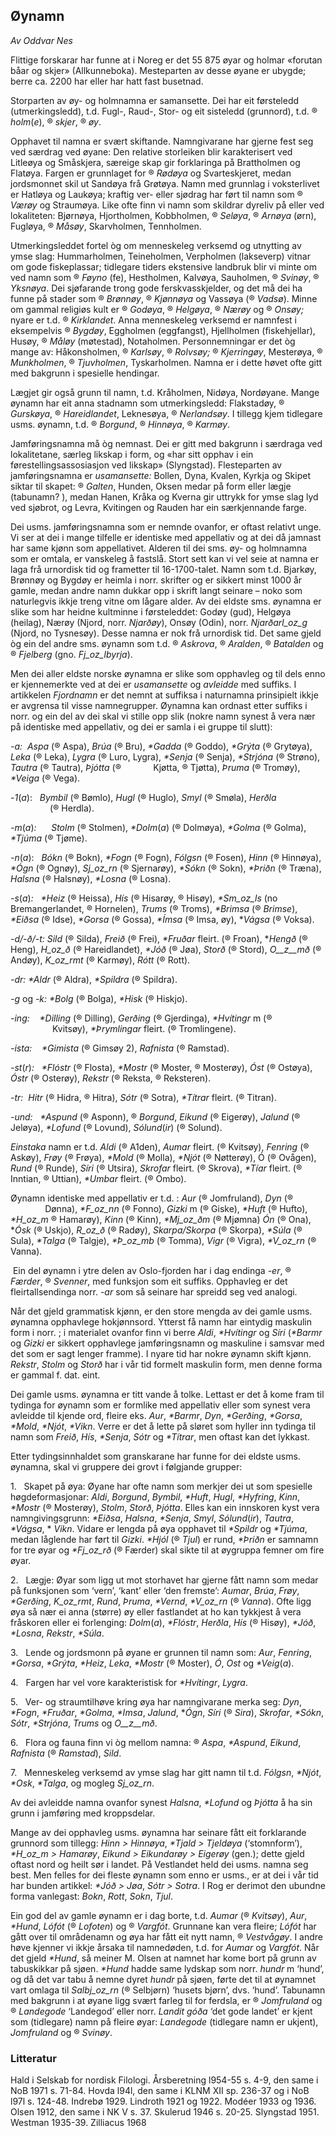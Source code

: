 ## Øynamn

*Av Oddvar Nes*

Flittige forskarar har funne at i Noreg er det 55 875 øyar og holmar «forutan båar og skjer» (Allkunneboka). Mesteparten av desse øyane er ubygde; berre ca. 2200 har eller har hatt fast busetnad.

Storparten av øy- og holmnamna er samansette. Dei har eit førsteledd (utmerkingsledd), t.d. Fugl-, Raud-, Stor- og eit sisteledd (grunnord), t.d. ® _holm_(_e_), ® _skjer_, ® _øy_.

Opphavet til namna er svært skiftande. Namngivarane har gjerne fest seg ved særdrag ved øyane: Den relative storleiken blir karakterisert ved Litleøya og Småskjera, særeige skap gir forklaringa på Brattholmen og Flatøya. Fargen er grunnlaget for ® _Rødøya_ og Svarteskjeret, medan jordsmonnet skil ut Sandøya frå Grøtøya. Namn med grunnlag i voksterlivet er Hatløya og Laukøya; kraftig ver- eller sjødrag har ført til namn som ® _Værøy_ og Straumøya. Like ofte finn vi namn som skildrar dyreliv på eller ved lokaliteten: Bjørnøya, Hjortholmen, Kobbholmen, ® _Seløya_, ® _Arnøya_ (ørn), Fugløya, ® _Måsøy_, Skarvholmen, Tennholmen.

Utmerkingsleddet fortel òg om menneskeleg verksemd og utnytting av ymse slag: Hummarholmen, Teineholmen, Verpholmen (lakseverp) vitnar om gode fiskeplassar; tidlegare tiders ekstensive landbruk blir vi minte om ved namn som ® _Føyno_ (fe), Hestholmen, Kalvøya, Sauholmen, ® _Svinøy_, ® _Yksnøya_. Dei sjøfarande trong gode ferskvasskjelder, og det må dei ha funne på stader som ® _Brønnøy_, ® _Kjønnøya_ og Vassøya (® _Vadsø_). Minne om gammal religiøs kult er ® _Godøya_, ® _Helgøya_, ® _Nærøy_ og ® _Onsøy;_ nyare er t.d. ® _Kirklandet_. Anna menneskeleg verksemd er namnfest i eksempelvis ® _Bygdøy_, Eggholmen (eggfangst), Hjellholmen (fiskehjellar), Husøy, ® _Måløy_ (møtestad), Notaholmen. Personnemningar er det òg mange av: Håkonsholmen, ® _Karlsøy_, ® _Rolvsøy;_ ® _Kjerringøy_, Mesterøya, ® _Munkholmen_, ® _Tjuvholmen_, Tyskarholmen. Namna er i dette høvet ofte gitt med bakgrunn i spesielle hendingar.

Lægjet gir også grunn til namn, t.d. Kråholmen, Nidøya, Nordøyane. Mange øynamn har eit anna stadnamn som utmerkingsledd: Flakstadøy, ® _Gurskøya_, ® _Hareidlandet_, Leknesøya, ® _Nerlandsøy_. I tillegg kjem tidlegare usms. øynamn, t.d. ® _Borgund_, ® _Hinnøya_, ® _Karmøy_.

Jamføringsnamna må òg nemnast. Dei er gitt med bakgrunn i særdraga ved lokalitetane, særleg likskap i form, og «har sitt opphav i ein førestellingsassosiasjon ved likskap» (Slyngstad). Flesteparten av jamføringsnamna er _usamansette:_ Bollen, Dyna, Kvalen, Kyrkja og Skipet siktar til skapet: ® _Galten_, Hunden, Oksen medar på form eller lægje (tabunamn? ), medan Hanen, Kråka og Kverna gir uttrykk for ymse slag lyd ved sjøbrot, og Levra, Kvitingen og Rauden har ein særkjennande farge.

Dei usms. jamføringsnamna som er nemnde ovanfor, er oftast relativt unge. Vi ser at dei i mange tilfelle er identiske med appellativ og at dei då jamnast har same kjønn som appellativet. Alderen til dei sms. øy- og holmnamna som er omtala, er vanskeleg å fastslå. Stort sett kan vi vel seie at namna er laga frå urnordisk tid og frametter til 16-1700-talet. Namn som t.d. Bjarkøy, Brønnøy og Bygdøy er heimla i norr. skrifter og er sikkert minst 1000 år gamle, medan andre namn dukkar opp i skrift langt seinare – noko som naturlegvis ikkje treng vitne om lågare alder. Av dei eldste sms. øynamna er slike som har heidne kultminne i førsteleddet: Godøy (gud), Helgøya (heilag), Nærøy (Njord, norr. _Njarðøy_), Onsøy (Odin), norr. _Njarðarl_oz_g_ (Njord, no Tysnesøy). Desse namna er nok frå urnordisk tid. Det same gjeld òg ein del andre sms. øynamn som t.d. ® _Askrova_, ® _Aralden_, ® _Batalden_ og ® _Fjelberg_ (gno. _Fj_oz_lbyrja_).

Men dei aller eldste norske øynamna er slike som opphavleg og til dels enno er kjennemerkte ved at dei er _usamansette_ og _avleidde_ med suffiks. I artikkelen _Fjordnamn_ er det nemnt at suffiksa i naturnamna prinsipielt ikkje er avgrensa til visse namnegrupper. Øynamna kan ordnast etter suffiks i norr. og ein del av dei skal vi stille opp slik (nokre namn synest å vera nær på identiske med appellativ, og dei er samla i ei gruppe til slutt):

_\-a:  Aspa_ (® Aspa), _Brúa_ (® Bru), _\*Gadda_ (® Goddo), _\*Grýta_ (® Grytøya), _Leka_ (® Leka), _Lygra_ (® Luro, Lygra), _\*Senja_ (® Senja), _\*Strjóna_ (® Strøno), _Tautra_ (® Tautra), _Þjótta_ (®             Kjøtta, ® Tjøtta), _Þruma_ (® Tromøy), _\*Veiga_ (® Vega).

\-_1_(_a_):   _Bymbil_ (® Bømlo), _Hugl_ (® Huglo), _Smyl_ (® Smøla), _Herðla_                 (® Herdla).

_\-m_(_a_)_:      Stolm_ (® Stolmen), _\*Dolm_(_a_) (® Dolmøya), _\*Golma_ (® Golma), _\*Tjúma_ (® Tjøme).

_\-n_(_a_):   _Bókn_ (® Bokn), _\*Fogn_ (® Fogn), _Fólgsn_ (® Fosen), _Hinn_ (® Hinnøya), _\*Ógn_ (® Ognøy), _Sj_oz_rn_ (® Sjernarøy), _\*Sókn_ (® Sokn), _\*Þriðn_ (® Træna), _Halsna_ (® Halsnøy), _\*Losna_ (® Losna).

_\-s_(_a_)_:   \*Heiz_ (® Heissa), _Hís_ (® Hisarøy, ® Hisøy), _\*Sm_oz_ls_ (no Bremangerlandet, ® Hornelen), _Trums_ (® Troms), _\*Brimsa_ (® _Brimse_), _\*Eiðsa_ (® Idse), _\*Gorsa_ (® Gossa), _\*Ímsa_ (® Imsa, øy), \*_Vágsa_ (® Voksa).

_\-d/-ð/-t: Sild_ (® Silda), _Freið_ (® Frei), _\*Fruðar_ fleirt. (® Froan), \*_Hengð_ (® Heng), _H_oz_ð_ (® Hareidlandet), _\*Jóð_ (® Jøa), _Storð_ (® Stord), _O__z__mð_ (® Andøy), _K_oz_rmt_ (® Karmøy), _Rótt_ (® Rott).

_\-dr: \*Aldr_ (® Aldra), _\*Spildra_ (® Spildra).

_\-g_ og _\-k: \*Bolg_ (® Bolga), _\*Hisk_ (® Hiskjo).

_\-ing:    \*Dilling_ (® Dilling), _Gerðing_ (® Gjerdinga), _\*Hvítingr_ m (®                  Kvitsøy), _\*Þrymlingar_ fleirt. (® Tromlingene).

_\-ista:    \*Gimista_ (® Gimsøy 2), _Rafnista_ (® Ramstad).

_\-st_(_r_)_:   \*Flóstr_ (® Flosta), _\*Mostr_ (® Moster, ® Mosterøy), _Óst_ (® Ostøya), _Óstr_ (® Osterøy), _Rekstr_ (® Reksta, ® Reksteren).

_\-tr:  Hitr_ (® Hidra, ® Hitra), _Sótr_ (® Sotra), _\*Títrar_ fleirt. (® Titran).

_\-und:   \*Aspund_ (® Asponn), ® _Borgund_, _Eikund_ (® Eigerøy), _Jalund_ (® Jeløya), _\*Lofund_ (® Lovund), _Sólund_(_ir_) (® Solund).

_Einstaka_ namn er t.d. _Aldi_ (® A1den), _Aumar_ fleirt. (® Kvitsøy), _Fenring_ (® Askøy), _Frøy_ (® Frøya), _\*Mold_ (® Molla), _\*Njót_ (® Nøtterøy), Ó (® Ovågen), _Rund_ (® Runde), _Síri_ (® Utsira), _Skrofar_ fleirt. (® Skrova), _\*Tíar_ fleirt. (® Inntian, ® Uttian), _\*Umbar_ fleirt. (® Ombo).

Øynamn identiske med appellativ er t.d. : _Aur_ (® Jomfruland), _Dyn_ (®               Dønna), _\*F_oz_nn_ (® Fonno), _Gizki_ m (® Giske), _\*Huft_ (® Hufto), _\*H_oz_m_ ® Hamarøy), _Kinn_ (® Kinn), _\*Mj_oz_ðm_ (® Mjømna) _Ón_ (® Ona), \*_Ósk_ (® Uskjo), _R_oz_ð_ (® Radøy), _Skarpa/Skorpa_ (® Skorpa), _\*Súla_ (® Sula), _\*Talga_ (® Talgje), _\*Þ_oz_mb_ (® Tomma), _Vigr_ (® Vigra), _\*V_oz_rn_ (® Vanna).

 Ein del øynamn i ytre delen av Oslo-fjorden har i dag endinga _\-er_, ® _Færder_, ® _Svenner_, med funksjon som eit suffiks. Opphavleg er det fleirtallsendinga norr. _\-ar_ som så seinare har spreidd seg ved analogi.

Når det gjeld grammatisk kjønn, er den store mengda av dei gamle usms. øynamna opphavlege hokjønnsord. Ytterst få namn har eintydig maskulin form i norr. ; i materialet ovanfor finn vi berre _Aldi_, _\*Hvítingr_ og _Síri_ (_\*Barmr_ og _Gizki_ er sikkert opphavlege jamføringsnamn og maskuline i samsvar med det som er sagt lenger framme). I nyare tid har nokre øynamn skift kjønn. _Rekstr_, _Stolm_ og _Storð_ har i vår tid formelt maskulin form, men denne forma er gammal f. dat. eint.

Dei gamle usms. øynamna er titt vande å tolke. Lettast er det å kome fram til tydinga for øynamn som er formlike med appellativ eller som synest vera avleidde til kjende ord, fleire eks. _Aur_, _\*Barmr_, _Dyn_, _\*Gerðing_, _\*Gorsa_, _\*Mold_, _\*Njót_, _\*Vikn_. Verre er det å lette på sløret som hyller inn tydinga til namn som _Freið_, _Hís_, _\*Senja_, _Sótr_ og _\*Títrar_, men oftast kan det lykkast.

Etter tydingsinnhaldet som granskarane har funne for dei eldste usms. øynamna, skal vi gruppere dei grovt i følgjande grupper:

1.   Skapet på øya: Øyane har ofte namn som merkjer dei ut som spesielle høgdeformasjonar: _Aldi_, _Borgund_, _Bymbil_, _\*Huft_, _Hugl_, _\*Hyfring_, _Kinn_, _\*Mostr_ (® Mosterøy), _Stolm_, _Storð_, _Þjótta_. Elles kan ein innskoren kyst vera namngivingsgrunn: _\*Eiðsa_, _Halsna_, _\*Senja_, _Smyl_, _Sólund_(_ir_), _Tautra_, _\*Vágsa_, \* _Vikn_. Vidare er lengda på øya opphavet til _\*Spildr_ og _\*Tjúma_, medan låglende har ført til _Gizki_. _\*Hjól_ (® _Tjul_) er rund, _\*Þriðn_ er samnamn for tre øyar og _\*Fj_oz_rð_ (® Færder) skal sikte til at øygruppa femner om fire øyar.

2.   Lægje: Øyar som ligg ut mot storhavet har gjerne fått namn som medar på funksjonen som ‘vern’, ‘kant’ eller ‘den fremste’: _Aumar_, _Brúa_, _Frøy_, _\*Gerðing_, _K_oz_rmt_, _Rund_, _Þruma_, _\*Vernd_, _\*V_oz_rn_ (® _Vanna_). Ofte ligg øya så nær ei anna (større) øy eller fastlandet at ho kan tykkjest å vera fråskoren eller ei forlenging: _Dolm_(_a_), _\*Flóstr_, _Herðla_, _Hís_ (® Hisøy), _\*Jóð_, _\*Losna_, _Rekstr_, _\*Súla_.

3.   Lende og jordsmonn på øyane er grunnen til namn som: _Aur_, _Fenring_, _\*Gorsa_, _\*Grýta_, _\*Heiz_, _Leka_, _\*Mostr_ (® Moster), _Ó_, _Ost_ og _\*Veig_(_a_).

4.   Fargen har vel vore karakteristisk for _\*Hvítingr_, _Lygra_.

5.   Ver- og straumtilhøve kring øya har namngivarane merka seg: _Dyn_, _\*Fogn_, _\*Fruðar_, _\*Golma_, _\*Imsa_, _Jalund_, \*_Ógn_, _Síri_ (® _Sira_), _Skrofar_, _\*Sókn_, _Sótr_, _\*Strjóna_, _Trums_ og _O__z__mð_.

6.   Flora og fauna finn vi òg mellom namna: ® _Aspa_, _\*Aspund_, _Eikund_, _Rafnista_ (® _Ramstad_), _Sild_.

7.   Menneskeleg verksemd av ymse slag har gitt namn til t.d. _Fólgsn_, _\*Njót_, _\*Osk_, _\*Talga_, og mogleg _Sj_oz_rn_.

Av dei avleidde namna ovanfor synest _Halsna_, _\*Lofund_ og _Þjótta_ å ha sin grunn i jamføring med kroppsdelar.

Mange av dei opphavleg usms. øynamna har seinare fått eit forklarande grunnord som tillegg: _Hinn > Hinnøya_, _\*Tjald > Tjeldøya_ (‘stomnform’), _\*H_oz_m > Hamarøy_, _Eikund > Eikundarøy > Eigerøy_ (gen.); dette gjeld oftast nord og heilt sør i landet. På Vestlandet held dei usms. namna seg best. Men felles for dei fleste øynamn som enno er usms., er at dei i vår tid har bunden artikkel: _\*Jóð > Jøa_, _Sótr > Sotra_. I Rog er derimot den ubundne forma vanlegast: _Bokn_, _Rott_, _Sokn_, _Tjul_.

Ein god del av gamle øynamn er i dag borte, t.d. _Aumar_ (® _Kvitsøy_), _Aur_, _\*Hund_, _Lófót_ (® _Lofoten_) og ® _Vargfót_. Grunnane kan vera fleire; _Lófót_ har gått over til områdenamn og øya har fått eit nytt namn, ® _Vestvågøy_. I andre høve kjenner vi ikkje årsaka til namnedøden, t.d. for _Aumar_ og _Vargfót_. Når det gjeld _\*Hund_, så meiner M. Olsen at namnet har kome bort på grunn av tabuskikkar på sjøen. _\*Hund_ hadde same lydskap som norr. _hundr_ m ‘hund’, og då det var tabu å nemne dyret _hundr_ på sjøen, førte det til at øynamnet vart omlaga til _Salbj_oz_rn_ (® Selbjørn) ‘husets bjørn’, dvs. ‘hund’. Tabunamn med bakgrunn i at øyane ligg svært farleg til for ferdsla, er ® _Jomfruland_ og ® _Landegode_ ‘Landegod’ eller norr. _Landit góða_ ‘det gode landet’ er kjent som (tidlegare) namn på fleire øyar: _Landegode_ (tidlegare namn er ukjent), _Jomfruland_ og ® _Svinøy_.

### Litteratur
Hald i Selskab for nordisk Filologi. Årsberetning l954-55 s. 4-9, den same i NoB 1971 s. 71-84. Hovda l94l, den same i KLNM XII sp. 236-37 og i NoB l97l s. 124-48. Indrebø 1929. Lindroth 1921 og 1922. Modéer 1933 og 1936. Olsen 1912, den same i NK V s. 37. Skulerud 1946 s. 20-25. Slyngstad 1951. Westman 1935-39. Zilliacus 1968